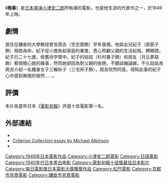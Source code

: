 {{Infobox_Film  |
  name           = 晚春|
  image          = |
  imdb_id        = 0041154|
  director       = [[小津安二郎|小津安二郎]] |
  writer         = [[野田高梧|野田高梧]]<br />[[小津安二郎|小津安二郎]]|
  starring       = [[笠智衆|笠智衆]]<br />[[原節子|原節子]]<br />[[杉村春子|杉村春子]]|
  producer       = [[山本武|山本武]]|
  music          = [[伊藤宣二|伊藤宣二]]|
  cinematography = [[厚田雄春|厚田雄春]]|
  distributor    = [[松竹|松竹]] [[New_Yorker_Films|New Yorker Films]]  |
  released       = 1949年9月13日 (日本)<br> 1972年7月21日 (美國) |
  runtime        = 108 分 |
  country        = {{flagicon|Japan}}[[日本|日本]]|
  language       = [[日語|日語]] |
  budget         = |
  preceded_by    = |
  followed_by    = |
  website        = |
  amg_id         = 
}}
《'''晚春'''》是[[日本|日本]][[導演|導演]][[小津安二郎|小津安二郎]]所執導的電影，也是他生涯的代表作之一，於1949年上映。

==劇情==
居住在鎌倉的大學教授曾宮周吉（笠志眾飾）早年喪偶，他與女兒紀子（原節子飾）相依為命。紀子從小擔負起家庭的重擔，悉心照顧父親的生活起居。轉眼間，紀子已二十七歲，依舊待字閨中。紀子的姑姑（杉村春子飾）和朋友（月丘夢路飾）都很關心她的婚事，然而她卻因為對父親的依戀，不願談婚論嫁。不久姑姑為周吉介紹一名獨身女子三輪秋子（三宅邦子飾），周吉欣然同意。得知此事的紀子心中感到無限的悵然……。

==評價==

本片為當年日本《[[電影旬報|電影旬報]]》評選十佳電影第一名。

==外部連結==
* {{cite web|url=http://www.jmdb.ne.jp/1949/by001250.htm|title=晩春 (Banshun)|accessdate=2007-07-13|publisher=[[Japanese_Movie_Database|Japanese Movie Database]]|archive-date=2020-10-20|archive-url=https://web.archive.org/web/20201020060840/http://www.jmdb.ne.jp/1949/by001250.htm|dead-url=no}}
*[http://www.criterion.com/asp/release.asp?id=331&eid=473&section=essay Criterion Collection essay by Michael Atkinson] {{Wayback|url=http://www.criterion.com/asp/release.asp?id=331&eid=473&section=essay |date=20080618021528 }}
*{{imdb title|id=0041154|title=Late Spring}}

{{小津安二郎|state=expanded}}
{{電影旬報十佳獎最佳日本影片}}
{{每日電影獎日本電影大獎}}
{{DEFAULTSORT:Banshun}}
[[Category:1949年日本電影作品|Category:1949年日本電影作品]]
[[Category:小津安二郎電影|Category:小津安二郎電影]]
[[Category:日語電影|Category:日語電影]]
[[Category:1940年代日本黑白电影|Category:1940年代日本黑白电影]]
[[Category:電影旬報十佳獎最佳日本影片|Category:電影旬報十佳獎最佳日本影片]]
[[Category:每日電影獎日本電影大獎獲獎作品|Category:每日電影獎日本電影大獎獲獎作品]]
[[Category:松竹電影|Category:松竹電影]]
[[Category:京都市背景電影|Category:京都市背景電影]]
[[Category:鎌倉市背景電影|Category:鎌倉市背景電影]]